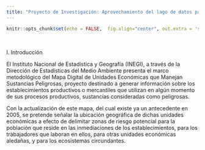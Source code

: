 ```yaml
---
title: "Proyecto de Investigación: Aprovechamiento del lago de datos para la implementación de criterios de gobierno, seguridad, confidencialidad estadística, calidad e interoperabilidad de información"
--- 
```


```r
knitr::opts_chunk$set(echo = FALSE,  fig.align="center", out.extra = 'style="display:block; margin:auto;"')
```

<div class=text-justify>

<br/>

I. Introducción

El Instituto Nacional de Estadística y Geografía (INEGI), a través de la Dirección de Estadísticas del Medio Ambiente presenta el marco metodológico del Mapa Digital de Unidades 
Económicas que Manejan Sustancias Peligrosas, proyecto destinado a generar información sobre los establecimientos productivos o mercantiles que utilizan en algún momento de sus procesos productivos, sustancias consideradas como peligrosas.

Con la actualización de este mapa, del cual existe ya un antecedente en 2005, se pretende 
señalar la ubicación geográfica de dichas unidades económicas a efecto de delimitar zonas de 
riesgo potencial para la población que reside en las inmediaciones de los establecimientos, 
para los trabajadores que laboran en ellos, para otras unidades económicas aledañas, y para los 
ecosistemas circundantes.